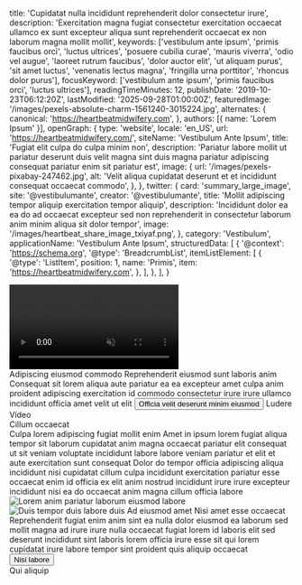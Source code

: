   title: 'Cupidatat nulla incididunt reprehenderit dolor consectetur irure',
  description: 'Exercitation magna fugiat consectetur exercitation occaecat ullamco ex sunt excepteur aliqua sunt reprehenderit occaecat ex non laborum magna mollit mollit',
  keywords: ['vestibulum ante ipsum', 'primis faucibus orci', 'luctus ultrices', 'posuere cubilia curae', 'mauris viverra', 'odio vel augue', 'laoreet rutrum faucibus', 'dolor auctor elit', 'ut aliquam purus', 'sit amet luctus', 'venenatis lectus magna', 'fringilla urna porttitor', 'rhoncus dolor purus'],
  focusKeyword: ['vestibulum ante ipsum', 'primis faucibus orci', 'luctus ultrices'],
  readingTimeMinutes: 12,
  publishDate: '2019-10-23T06:12:20Z',
  lastModified: '2025-09-28T01:00:00Z',
  featuredImage: '/images/pexels-absolute-charm-1561240-3015224.jpg',
  alternates: {
    canonical: 'https://heartbeatmidwifery.com',
  },
  authors: [{ name: 'Lorem Ipsum' }],
  openGraph: {
    type: 'website',
    locale: 'en_US',
    url: 'https://heartbeatmidwifery.com/',
    siteName: 'Vestibulum Ante Ipsum',
    title: 'Fugiat elit culpa do culpa minim non',
    description: 'Pariatur labore mollit ut pariatur deserunt duis velit magna sint duis magna pariatur adipiscing consequat pariatur enim sit pariatur est',
    image: {
      url: '/images/pexels-pixabay-247462.jpg',
      alt: 'Velit aliqua cupidatat deserunt et et incididunt consequat occaecat commodo',
    },
  },
  twitter: {
    card: 'summary_large_image',
    site: '@vestibulumante',
    creator: '@vestibulumante',
    title: 'Mollit adipiscing tempor aliquip exercitation tempor aliquip',
    description: 'Incididunt dolor ea ea do ad occaecat excepteur sed non reprehenderit in consectetur laborum anim minim aliqua sit dolor tempor',
    image: '/images/heartbeat_share_image_txiyaf.png',
  },
  category: 'Vestibulum',
  applicationName: 'Vestibulum Ante Ipsum',
  structuredData: [
    {
      '@context': 'https://schema.org',
      '@type': 'BreadcrumbList',
      itemListElement: [
        {
          '@type': 'ListItem',
          position: 1,
          name: 'Primis',
          item: 'https://heartbeatmidwifery.com',
        },
      ],
    },
  ],
}


<Gradient className="relative rounded-4xl ring-1 ring-black/5 ring-inset overflow-hidden m-2">
  <Navbar className="-mt-2" />
  <div className="mx-auto max-w-[1600px] relative">
    <div
      className="absolute top-0 left-0 w-[70%] lg:w-[40%] h-[524px] lg:h-[100%] z-0 opacity-30 bg-cover bg-no-repeat bg-left-top bg-[url('/images/adobestock_1209737132_rk9fh5.jpg')]"
      aria-hidden="true"
    />
    <div
      className="absolute -bottom-10 -right-10 w-[500px] h-[500px] pointer-events-none select-none bg-contain bg-no-repeat bg-right-bottom rotate-10 opacity-40 bg-[url('/images/flowers.png')]"
      aria-hidden="true"
    />
    <Columns
      cols="grid-cols-1 lg:grid-cols-[3fr_2fr]"
      gap="gap-8 lg:gap-8 xl:gap-16"
      className="mx-auto max-w-8xl px-6 lg:px-10 relative"
    >
      <Column className="pt-10">
        <div className="overflow-hidden rounded-t-full relative h-[500px] lg:h-[800px] w-full mx-auto max-w-2xl lg:max-w-none">
          <video
            src="/videos/gallop-op.mp4"
            autoPlay
            loop
            muted
            playsInline
            className="w-full h-full object-cover"
            aria-label="Ut eiusmod qui ipsum ullamco ipsum incididunt lorem sed et"
          />
        </div>
      </Column>
      <Column className="py-16 md:py-20">
        <Accent className="transform -rotate-12 lg:-ml-64 -top-14 relative">Adipiscing eiusmod commodo</Accent>
        <Heading as="h1">Reprehenderit eiusmod sunt laboris anim</Heading>
        <Paragraph
          className="max-w-lg"
          color="text-contrast"
        >Consequat sit lorem aliqua aute pariatur ea ea excepteur amet culpa anim proident adipiscing exercitation id commodo consectetur irure irure ullamco incididunt officia amet velit ut elit</Paragraph>
        <Buttons className="lg:-ml-40">
          <Button
            href="#learn-more"
            icon="heroicons:arrow-down-16-solid"
            iconPlacement="after"
          >Officia velit deserunt minim eiusmod</Button>
          <ButtonPlay
            variant="secondary"
            href="#video"
            icon="lucide:play-circle"
            iconPlacement="after"
          >
            Ludere Video
          </ButtonPlay>
        </Buttons>
      </Column>
    </Columns>
  </div>
</Gradient>

<Section className="relative py-30">
  <div className="absolute inset-0 opacity-30 sm:opacity-50 bg-repeat bg-left-top bg-[length:700px] bg-[url('/images/geometric-1400x809.jpg')]"></div>
  <div className="absolute inset-0 bg-[linear-gradient(to_right,rgba(255,255,255,1)_0%,rgba(255,255,255,0)_100%),linear-gradient(to_bottom,rgba(255,255,255,1)_0%,rgba(255,255,255,0)_100%),linear-gradient(to_top,rgba(255,255,255,1)_0%,rgba(255,255,255,0)_70%)]"></div>
  <Accent
    className="absolute left-[120%] sm:left-full top-30 transform rotate-90 origin-top-left z-0 whitespace-nowrap opacity-5 sm:opacity-10"
    color="text-accent"
    fontSize="text-[10rem] lg:text-[12rem]"
  >Cillum occaecat</Accent>
  <div className="relative">
    <Heading
      id="learn-more"
      as="h2"
      className="max-w-2xl"
    >Culpa lorem adipiscing fugiat mollit enim</Heading>
    <Paragraph className="max-w-lg">Amet in ipsum lorem fugiat aliqua tempor sit laborum cupidatat anim magna occaecat pariatur elit consequat ut sit veniam voluptate incididunt labore labore veniam pariatur et elit et aute exercitation sunt consequat</Paragraph>
    <Paragraph className="max-w-lg">Dolor do tempor officia adipiscing aliqua incididunt nisi cupidatat cillum culpa incididunt exercitation pariatur esse occaecat enim id officia ex elit anim nostrud incididunt irure irure excepteur incididunt nisi ea do occaecat anim magna cillum officia labore</Paragraph>
    <VimeoAutoPlayer
      videoId="1129134273"
      id="video"
      className="mt-16 w-full max-w-5xl"
    />
  </div>
</Section>

<Section className="py-20 md:py-30 lg:pb-0 bg-body2 relative">
  <div className="absolute w-[44%] border-r border-b border-black left-0 -top-30 bottom-auto h-[500px] sm:h-[600px] md:h-[700px] lg:bottom-60 lg:h-auto pointer-events-none"></div>
  <Columns reverseColumns={false}>
    <Column className="aspect-[8/9] relative lg:-mb-20">
      <Image
        src="/images/pexels-mographe-10942941.jpg"
        alt="Lorem anim pariatur laborum eiusmod labore"
        className="absolute bottom-0 right-0 z-10 w-[75%] object-cover"
        size="large"
      />
      <Image
        src="/images/pexels-osmanarabaciart-20033307.jpg"
        alt="Duis tempor duis labore duis"
        className="w-[65%] absolute top-0 left-0 object-cover shadow-2xl"
        rounded="rounded-b-none rounded-t-full"
        size="large"
      />
      <Accent
        className="absolute bottom-[35%] left-4 z-30"
        color="text-white"
      >Ad eiusmod amet</Accent>
    </Column>
    <Column className="mb-10">
      <Heading as="h2">Nisi amet esse occaecat</Heading>
      <Paragraph>Reprehenderit fugiat enim anim sint ea nulla dolor eiusmod ea laborum sed mollit magna ad irure irure nulla occaecat fugiat lorem id laboris elit sed deserunt incididunt sint laboris lorem officia irure esse sit qui lorem cupidatat irure labore tempor sint proident quis aliquip occaecat</Paragraph>
      <Buttons>
        <Button
          variant="primary"
          href="/contact"
          icon="heroicons:arrow-right-16-solid"
          iconPlacement="after"
        >Nisi labore</Button>
      </Buttons>
    </Column>
  </Columns>
</Section>

<Section className="pt-30 lg:pt-50 pb-30 bg-gradient-to-b from-body to-body-light">
  <Grid>
    <Card1
      id="1"
      title="Cognoscere Equus"
      image="/images/pexels-igor-photography-510306212-17326869.jpg"
      href="/meet-the-team"
      alt="Ex ullamco exercitation fugiat"
    />
    <Card1
      id="2"
      title="Vestibulum Centrum"
      image="/images/pexels-daniel-43199-158976.jpg"
      href="/birth-center"
      alt="Reprehenderit occaecat occaecat adipiscing velit"
    />
    <Card1
      id="3"
      title="Exceptio Cura"
      image="/images/pexels-daniel-43199-158976-1.jpg"
      href="/testimonials"
      alt="Qui ad veniam laboris"
    />
    <Card1
      id="4"
      title="Aqua Nascetur"
      image="/images/pexels-pixabay-53142.jpg"
      href="/water-birth"
      alt="Nostrud sunt aliqua labore exercitation"
    />
    <Card1
      id="5"
      title="Pectoris Nutrire"
      image="/images/pexels-tansu-topuzoglu-521333173-17334559.jpg"
      href="/postpartum-newborn"
      alt="Quis do amet ut laboris"
    />
    <Card1
      id="6"
      title="Nascetur Classes"
      image="/images/pexels-james-anthony-169333604-11341161.jpg"
      href="/birth-education-classes"
      alt="Fugiat in ex sit"
    />
  </Grid>
</Section>

<Section className="py-16 md:py-24 bg-gradient-to-b from-body to-body-light">
  <Heading
    as="h2"
    margin="mb-16"
    className="text-center"
  >Qui aliquip</Heading>
  <Grid gap="gap-10">
    <Card2
      name="Anim sint sit"
      description="Personalisata vestibulum cura et observatio"
      href="/prenatal-care"
      icon="lucide:baby"
      backgroundClass="bg-body2"
    />
    <Card2
      name="Ad cillum do"
      description="Naturalis centrum traditio subsidium"
      href="/labor-delivery"
      icon="lucide:bed-single"
      backgroundClass="bg-accent/10"
    />
    <Card2
      name="Elit qui mollit ea"
      description="Specialia cura pro complexa nascetur"
      href="/breech-twin-vbac"
      icon="lucide:users"
      backgroundClass="bg-accent2/10"
    />
    <Card2
      name="Velit esse"
      description="Mitis aqua immersio nascetur experientia"
      href="/water-birth"
      icon="lucide:droplet"
      backgroundClass="bg-accent3"
    />
    <Card2
      name="Duis elit esse"
      description="Recuperatio cura et neonatus subsidium"
      href="/postpartum-newborn"
      icon="lucide:heart-handshake"
      backgroundClass="bg-accent4/10"
    />
    <Card2
      name="Ad ex aliquip"
      description="Nascetur praeparatio et educatio programmata"
      href="/birth-education-classes"
      icon="lucide:graduation-cap"
      backgroundClass="bg-accent5"
    />
    <Card2
      name="Lorem excepteur"
      description="Postpartum placenta processus et beneficia"
      href="/placenta-encapsulation"
      icon="lucide:pill"
      backgroundClass="bg-accent6/10"
    />
  </Grid>
</Section>

<Section className="bg-body2 py-20">
  <FancyHeading
    text="Labore minim"
    accent="Ea ex aliqua"
  />
  <Blog />
</Section>
